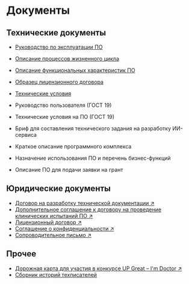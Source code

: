 
# Документы

## Технические документы

- [Руководство по эксплуатации ПО](./documents/rukovodstvo-po-ekspluatatsii-po.mdx)
- [Описание процессов жизненного цикла](./documents/opisaniye-protsessov-zhiznennogo-tsikla.mdx)
- [Описание функциональных характеристик ПО](./documents/opisaniye-funktsionalnykh-kharakteristik.mdx)
- [Образец лицензионного договора](./documents/obrazets-litsenzionnogo-dogovora.mdx)
- [Технические условия](./documents/tekhnicheskiye-usloviya.mdx)


- Руководство пользователя (ГОСТ 19)
- Технические условия на ПО (ГОСТ 19)
- Бриф для составления технического задания на разработку ИИ-сервиса
- Краткое описание программного комплекса
- Назначение использования ПО и перечень бизнес-функций
- Описание ПО для подачи заявки на грант

## Юридические документы

- [Договор на разработку технической документации ↗](https://drive.google.com/file/d/1mWDlv3rsMiPzGtQgjTyisWqu39tUjoz7/view?usp=share_link)
- [Дополнительное соглашение к договору на проведение клинических испытаний ПО ↗](https://drive.google.com/file/d/1LtgEzN39jF89N_RTLl_A7JTaNZVOH1X-/view?usp=share_link)  
- [Лицензионный договор ↗](https://drive.google.com/file/d/17T1_agwfsjth9y1BWagh5hPNK5QmwLdJ/view?usp=share_link)
- [Соглашение о конфиденциальности ↗](https://drive.google.com/file/d/1iD13v6h418dl907kpD50I7YqdQ_k42NR/view?usp=share_link)  
- [Сопроводительное письмо ↗](https://drive.google.com/file/d/1Xwc9n2IOcIFJMQ8yq5l-ru4iUblv0BV2/view?usp=share_link)

## Прочее

- [Дорожная карта для участия в конкурсе UP Great – I'm Doctor ↗](https://drive.google.com/file/d/19Qm8yT4XJtvUAgtOnHR0I-6SL2HrD2Wd/view?usp=share_link)
- [Сборник историй техписателей](../portfolio/projects/oformleniye-sbornika-istoriy-tekhpisateley.mdx)
